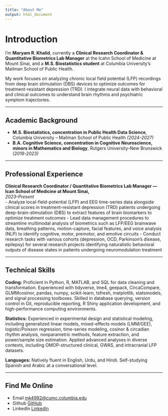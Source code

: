 ```yaml
---
title: "About Me"
output: html_document
---
```


# Introduction

I’m **Maryam R. Khalid**, currently a **Clinical Research Coordinator & Quantitative Biometrics Lab Manager** at the Icahn School of Medicine at Mount Sinai, and a **M.S. Biostatistics student** at Columbia University's Mailman School of Public Health. 

My work focuses on analyzing chronic local field potential (LFP) recordings from deep brain stimulation (DBS) devices to optimize outcomes for treatment-resistant depression (TRD). I integrate neural data with behavioral and clinical outcomes to understand brain rhythms and psychiatric symptom trajectories.

---

## Academic Background

- **M.S. Biostatistics, concentration in Public Health Data Science**, Columbia University – Mailman School of Public Health *(2024-2027)*  
- **B.A. Cognitive Science, concentration in Cognitive Neuroscience, minors in Mathematics and Biology**, Rutgers University-New Brunswick *(2019-2023)*  

---

## Professional Experience

**Clinical Research Coordinator / Quantitative Biometrics Lab Manager — Ican School of Medicine at Mount Sinai, **  
*2023–Present*  
- Analyze local-field-potential (LFP) and EEG time-series data alongside clinical scores in treatment-resistant depression (TRD) patients undergoing deep-brain-stimulation (DBS) to extract features of brain biomarkers to optimize treatment outcomes
-  Lead data management procedures to streamline multimodal analysis of biometrics such as LFP/EEG brainwave data, breathing patterns, motion-capture, facial features, and voice analysis (NLP) to identify cognitive, motor, premotor, and emotive circuits
-  Conduct research tasks with various cohorts (depression, OCD, Parkinson’s disease, epilepsy) for several research projects identifying naturalistic behavioral outputs of disease states in patients undergoing neuromodulation treatment

---

## Technical Skills

**Coding:** Proficient in Python, R, MATLAB, and SQL for data cleaning and transformation. Experienced with tidyverse, lme4, geepack, CircaCompare, GLMMcosinor, pandas, numpy, scikit-learn, tsfresh, matplotlib, statsmodels, and signal processing toolboxes. Skilled in database querying, version control in Git, reproducible reporting, R Shiny application development, and high-performance computing environments.

**Statistics:** Experienced in experimental design and statistical modeling, including generalized linear models, mixed-effects models (LMM/GEE), logistic/Poisson regression, time-series modeling, cosinor & circadian rhythm analysis, nonparametric methods, feature extraction, and power/sample size estimation. Applied advanced analyses in diverse contexts, including OMOP-structured clinical, GWAS, and intracranial LFP datasets.

**Languages:** Natively fluent in English, Urdu, and Hindi. Self-studying Spanish and Arabic at a conversational level.

---

## Find Me Online

- Email [mk4992@cumc.columbia.edu](mailto:mk4992@cumc.columbia.edu)  
- Github [GitHub](https://github.com/maryamrkhalid)  
- LinkedIn [LinkedIn](https://www.linkedin.com/in/maryamrkhalid)
